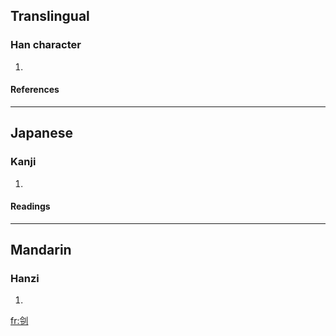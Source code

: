 ==Translingual==
===Han character===
{{Han char|rn=18|rad=刀|as=05|sn=7|four=|canj=人戈中弓 (OILN), X人戈中弓 (XOILN)}}
# {{defn|Han}}
====References====
{{Han ref|kx=0138.070|dkj=01919|dj=0311.080|hdz=10330.040|uh=5222|ud=21026}}
----
==Japanese==
===Kanji===
{{ja-kanji|grade=|rs=刀05}}
# {{defn|Japanese}}
====Readings====
{{ja-readings|on=[[れい]] (rei), [[りょう]] (ryō)|kun=[[さく]] (saku)}}
----
==Mandarin==
===Hanzi===
{{cmn-hanzi|pin=[[líng]] ([[ling2]])|wg=ling<sup>2</sup>}}
# {{defn|Mandarin}}

[[fr:刢]]